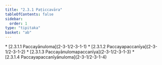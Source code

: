 ```yaml
---
title: "2.3.1 Paṭiccavāra"
tableOfContents: false
sidebar:
  order: 1
type: "tipitaka"
basket: "ab"
---
```



<DynamicBreadcrumb />



<TableOfContents>
* [2.3.1.1 Paccayānuloma](2-3-1/2-3-1-1)
* [2.3.1.2 Paccayapaccanīya](2-3-1/2-3-1-2)
* [2.3.1.3 Paccayānulomapaccanīya](2-3-1/2-3-1-3)
* [2.3.1.4 Paccayapaccanīyānuloma](2-3-1/2-3-1-4)
</TableOfContents>